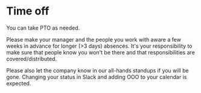# Time off

You can take PTO as needed.

Please make your manager and the people you work with aware a few weeks in advance for longer (>3 days) absences. It's your responsibility to make sure that people know you won't be there and that responsibilities are covered/distributed.

Please also let the company know in our all-hands standups if you will be gone. Changing your status in Slack and adding OOO to your calendar is expected.
